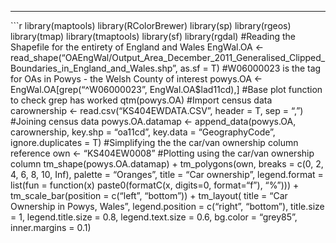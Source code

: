 ---
```r
library(maptools) 
library(RColorBrewer) 
library(sp) 
library(rgeos) 
library(tmap) 
library(tmaptools) 
library(sf) 
library(rgdal)
#Reading the Shapefile for the entirety of England and Wales
EngWal.OA <- read_shape("OAEngWal/Output_Area_December_2011_Generalised_Clipped_Boundaries_in_England_and_Wales.shp", as.sf = T)
#W06000023 is the tag for OAs in Powys - the Welsh County of interest
powys.OA <- EngWal.OA[grep("^W06000023", EngWal.OA$lad11cd),]
#Base plot function to check grep has worked
qtm(powys.OA)
#Import census data
carownership <- read.csv("KS404EWDATA.CSV", header = T, sep = ",")
#Joining census data
powys.OA.datamap <- append_data(powys.OA, carownership, key.shp = "oa11cd", key.data = "GeographyCode", ignore.duplicates = T)
#Simplifying the the car/van ownership column reference
own <- "KS404EW0008"
#Plotting using the car/van ownership column
tm_shape(powys.OA.datamap) +
  tm_polygons(own, 
              breaks = c(0, 2, 4, 6, 8, 10, Inf), 
              palette = "Oranges", 
              title = "Car ownership",
              legend.format = list(fun = function(x) paste0(formatC(x, digits=0, format="f"), "%"))) +
  tm_scale_bar(position = c("left", "bottom")) +
  tm_layout(
    title = "Car Ownership in Powys, Wales", 
    legend.position = c("right", "bottom"),
    title.size = 1, 
    legend.title.size = 0.8,
    legend.text.size = 0.6,
    bg.color = "grey85",
    inner.margins = 0.1)
